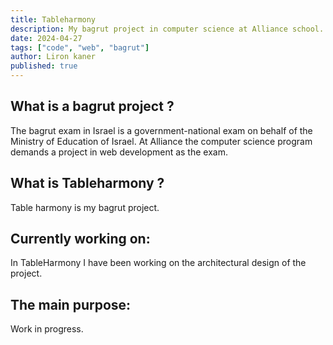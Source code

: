 ---
title: Tableharmony
description: My bagrut project in computer science at Alliance school.
date: 2024-04-27
tags: ["code", "web", "bagrut"]
author: Liron kaner
published: true
---

## What is a bagrut project ?

The bagrut exam in Israel is a government-national exam on behalf of the Ministry of Education of Israel.
At Alliance the computer science program demands a project in web development as the exam.

## What is Tableharmony ?

Table harmony is my bagrut project.

## Currently working on:

In TableHarmony I have been working on the architectural design of the project.

## The main purpose:

Work in progress.
